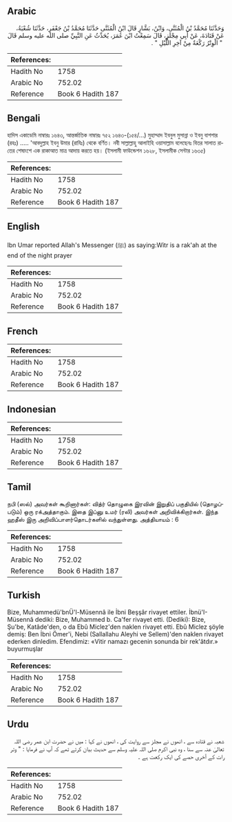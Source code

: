 ## Arabic


<div dir="rtl" lang="ar" style={{fontSize:'larger',backgroundColor:'#f8f9fa',padding:20}}>
وَحَدَّثَنَا مُحَمَّدُ بْنُ الْمُثَنَّى، وَابْنُ، بَشَّارٍ قَالَ ابْنُ الْمُثَنَّى حَدَّثَنَا مُحَمَّدُ بْنُ جَعْفَرٍ، حَدَّثَنَا شُعْبَةُ، عَنْ قَتَادَةَ، عَنْ أَبِي مِجْلَزٍ، قَالَ سَمِعْتُ ابْنَ عُمَرَ، يُحَدِّثُ عَنِ النَّبِيِّ صلى الله عليه وسلم قَالَ ‏ "‏ الْوِتْرُ رَكْعَةٌ مِنْ آخِرِ اللَّيْلِ ‏"‏ ‏.‏
</div>
<div style={{backgroundColor:'#f8f9fa',padding:20, marginBottom: 10}}><table> <thead> <tr> <th>References:</th> <th></th> </tr> </thead> <tbody><tr><td>Hadith No</td><td>1758</td></tr><tr><td>Arabic No</td><td>752.02</td></tr><tr><td>Reference</td><td>Book 6 Hadith 187</td></tr></tbody></table></div>

## Bengali


<div dir="ltr" lang="bn" style={{fontSize:'larger',backgroundColor:'#f8f9fa',padding:20}}>
হাদিস একাডেমি নাম্বারঃ ১৬৪৩, আন্তর্জাতিক নাম্বারঃ ৭৫২ ১৬৪৩-(১৫৪/...) মুহাম্মাদ ইবনুল মুসান্না ও ইবনু বাশশার (রহঃ) ..... 'আবদুল্লাহ ইবনু উমার (রাযিঃ) থেকে বর্ণিত। নবী সাল্লাল্লাহু আলাইহি ওয়াসাল্লাম বলেছেনঃ বিতর সালাত রাতের শেষাংশে এক রাকাআত মাত্র আদায় করতে হয়। (ইসলামী ফাউন্ডেশন ১৬২৮, ইসলামীক সেন্টার ১৬৩৫)
</div>
<div style={{backgroundColor:'#f8f9fa',padding:20, marginBottom: 10}}><table> <thead> <tr> <th>References:</th> <th></th> </tr> </thead> <tbody><tr><td>Hadith No</td><td>1758</td></tr><tr><td>Arabic No</td><td>752.02</td></tr><tr><td>Reference</td><td>Book 6 Hadith 187</td></tr></tbody></table></div>

## English


<div dir="ltr" lang="en" style={{fontSize:'larger',backgroundColor:'#f8f9fa',padding:20}}>
Ibn Umar reported Allah's Messenger (ﷺ) as saying:Witr is a rak'ah at the end of the night prayer
</div>
<div style={{backgroundColor:'#f8f9fa',padding:20, marginBottom: 10}}><table> <thead> <tr> <th>References:</th> <th></th> </tr> </thead> <tbody><tr><td>Hadith No</td><td>1758</td></tr><tr><td>Arabic No</td><td>752.02</td></tr><tr><td>Reference</td><td>Book 6 Hadith 187</td></tr></tbody></table></div>

## French


<div dir="ltr" lang="fr" style={{fontSize:'larger',backgroundColor:'#f8f9fa',padding:20}}>

</div>
<div style={{backgroundColor:'#f8f9fa',padding:20, marginBottom: 10}}><table> <thead> <tr> <th>References:</th> <th></th> </tr> </thead> <tbody><tr><td>Hadith No</td><td>1758</td></tr><tr><td>Arabic No</td><td>752.02</td></tr><tr><td>Reference</td><td>Book 6 Hadith 187</td></tr></tbody></table></div>

## Indonesian


<div dir="ltr" lang="id" style={{fontSize:'larger',backgroundColor:'#f8f9fa',padding:20}}>

</div>
<div style={{backgroundColor:'#f8f9fa',padding:20, marginBottom: 10}}><table> <thead> <tr> <th>References:</th> <th></th> </tr> </thead> <tbody><tr><td>Hadith No</td><td>1758</td></tr><tr><td>Arabic No</td><td>752.02</td></tr><tr><td>Reference</td><td>Book 6 Hadith 187</td></tr></tbody></table></div>

## Tamil


<div dir="ltr" lang="ta" style={{fontSize:'larger',backgroundColor:'#f8f9fa',padding:20}}>
நபி (ஸல்) அவர்கள் கூறினார்கள்: வித்ர் தொழுகை இரவின் இறுதிப் பகுதியில் (தொழப்படும்) ஒரு ரக்அத்தாகும். இதை இப்னு உமர் (ரலி) அவர்கள் அறிவிக்கிறார்கள். இந்த ஹதீஸ் இரு அறிவிப்பாளர்தொடர்களில் வந்துள்ளது. அத்தியாயம் : 6
</div>
<div style={{backgroundColor:'#f8f9fa',padding:20, marginBottom: 10}}><table> <thead> <tr> <th>References:</th> <th></th> </tr> </thead> <tbody><tr><td>Hadith No</td><td>1758</td></tr><tr><td>Arabic No</td><td>752.02</td></tr><tr><td>Reference</td><td>Book 6 Hadith 187</td></tr></tbody></table></div>

## Turkish


<div dir="ltr" lang="tr" style={{fontSize:'larger',backgroundColor:'#f8f9fa',padding:20}}>
Bize, Muhammedü'bnÜ'l-Müsennâ ile İbni Beşşâr rivayet ettiler. İbnü'I-Müsennâ dediki: Bize, Muhammed b. Ca'fer rivayet etti. (Dediki): Bize, Şu'be, Katâde'den, o da Ebû Miclez'den naklen rivayet etti. Ebû Miclez şöyle demiş: Ben İbni Ömer'i, Nebi (Sallallahu Aleyhi ve Sellem)'den naklen rivayet ederken dinledim. Efendimiz: «Vitir namazı gecenin sonunda bir rek'âtdır.» buyurmuşlar
</div>
<div style={{backgroundColor:'#f8f9fa',padding:20, marginBottom: 10}}><table> <thead> <tr> <th>References:</th> <th></th> </tr> </thead> <tbody><tr><td>Hadith No</td><td>1758</td></tr><tr><td>Arabic No</td><td>752.02</td></tr><tr><td>Reference</td><td>Book 6 Hadith 187</td></tr></tbody></table></div>

## Urdu


<div dir="rtl" lang="ur" style={{fontSize:'larger',backgroundColor:'#f8f9fa',padding:20}}>
شعبہ نے قتادہ سے ، انھوں نے مجلز سے روایت کی ، انھوں نے کہا : میں نے حضرت ابن عمر رضی اللہ تعالیٰ عنہ سے سنا ، وہ نبی اکرم صلی اللہ علیہ وسلم سے حدیث بیان کرتے تھے کہ آپ نے فرمایا : " وتر رات کے آخری حصے کی ایک رکعت ہے ۔
</div>
<div style={{backgroundColor:'#f8f9fa',padding:20, marginBottom: 10}}><table> <thead> <tr> <th>References:</th> <th></th> </tr> </thead> <tbody><tr><td>Hadith No</td><td>1758</td></tr><tr><td>Arabic No</td><td>752.02</td></tr><tr><td>Reference</td><td>Book 6 Hadith 187</td></tr></tbody></table></div>